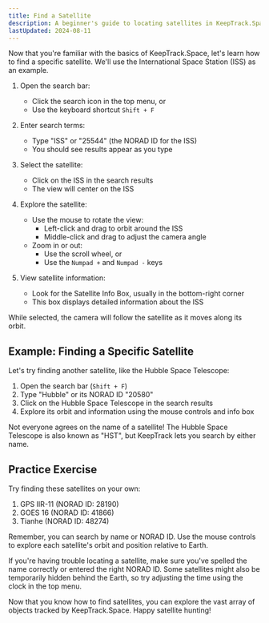 ```yaml
---
title: Find a Satellite
description: A beginner's guide to locating satellites in KeepTrack.Space
lastUpdated: 2024-08-11
---
```



Now that you're familiar with the basics of KeepTrack.Space, let's learn how to find a specific satellite. We'll use the International Space Station (ISS) as an example.

<Steps>

1. Open the search bar:
   - Click the search icon in the top menu, or
   - Use the keyboard shortcut `Shift + F`

2. Enter search terms:
   - Type "ISS" or "25544" (the NORAD ID for the ISS)
   - You should see results appear as you type

3. Select the satellite:
   - Click on the ISS in the search results
   - The view will center on the ISS

4. Explore the satellite:
   - Use the mouse to rotate the view:
     - Left-click and drag to orbit around the ISS
     - Middle-click and drag to adjust the camera angle
   - Zoom in or out:
     - Use the scroll wheel, or
     - Use the `Numpad +` and `Numpad -` keys

5. View satellite information:
   - Look for the Satellite Info Box, usually in the bottom-right corner
   - This box displays detailed information about the ISS

</Steps>

<Aside type="tip">
  While selected, the camera will follow the satellite as it moves along its orbit.
</Aside>

## Example: Finding a Specific Satellite

Let's try finding another satellite, like the Hubble Space Telescope:

1. Open the search bar (`Shift + F`)
2. Type "Hubble" or its NORAD ID "20580"
3. Click on the Hubble Space Telescope in the search results
4. Explore its orbit and information using the mouse controls and info box

<Aside type="caution">
  Not everyone agrees on the name of a satellite! The Hubble Space Telescope is also known as "HST", but KeepTrack lets you search by either name.
</Aside>

## Practice Exercise

Try finding these satellites on your own:

1. GPS IIR-11 (NORAD ID: 28190)
2. GOES 16 (NORAD ID: 41866)
3. Tianhe (NORAD ID: 48274)

Remember, you can search by name or NORAD ID. Use the mouse controls to explore each satellite's orbit and position relative to Earth.

<Aside>
  If you're having trouble locating a satellite, make sure you've spelled the name correctly or entered the right NORAD ID. Some satellites might also be temporarily hidden behind the Earth, so try adjusting the time using the clock in the top menu.
</Aside>

Now that you know how to find satellites, you can explore the vast array of objects tracked by KeepTrack.Space. Happy satellite hunting!